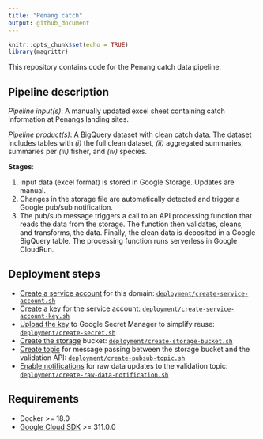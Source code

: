 ```yaml
---
title: "Penang catch"
output: github_document
---
```


```r
knitr::opts_chunk$set(echo = TRUE)
library(magrittr)
```

This repository contains code for the Penang catch data pipeline. 

## Pipeline description

*Pipeline input(s)*: A manually updated excel sheet containing catch information at Penangs landing sites.

*Pipeline product(s)*: A BigQuery dataset with clean catch data. The dataset includes tables with *(i)* the full clean dataset, *(ii)* aggregated summaries, summaries per *(iii)* fisher, and *(iv)* species.

**Stages**:

1. Input data (excel format) is stored in Google Storage. Updates are manual.
1. Changes in the storage file are automatically detected and trigger a Google pub/sub notification.
1. The pub/sub message triggers a call to an API processing function that reads the data from the storage. The function then validates, cleans, and transforms, the data. Finally, the clean data is deposited in a Google BigQuery table. The processing function runs serverless in Google CloudRun. 

## Deployment steps

- [Create a service account](https://cloud.google.com/iam/docs/creating-managing-service-accounts) for this domain: [`deployment/create-service-account.sh`](deployment/create-service-account.sh)
- [Create a key](https://cloud.google.com/iam/docs/creating-managing-service-account-keys) for the service account: [`deployment/create-service-account-key.sh`](deployment/create-service-account-key.sh)
- [Upload the key](https://cloud.google.com/secret-manager/docs/creating-and-accessing-secrets#secretmanager-create-secret-cli) to Google Secret Manager to simplify reuse: [`deployment/create-secret.sh`](deployment/create-secret.sh)
- [Create the storage](https://cloud.google.com/storage/docs/creating-buckets) bucket: [`deployment/create-storage-bucket.sh`](deployment/create-storage-bucket.sh)
- [Create topic](https://cloud.google.com/pubsub/docs/admin) for message passing between the storage bucket and the validation API: [`deployment/create-pubsub-topic.sh`](deployment/create-pubsub-topic.sh)
- [Enable notifications](https://cloud.google.com/storage/docs/gsutil/commands/notification) for raw data updates to the validation topic: [`deployment/create-raw-data-notification.sh`](deployment/create-raw-data-notification.sh)

## Requirements

- Docker >= 18.0
- [Google Cloud SDK](https://cloud.google.com/sdk/docs/install) >= 311.0.0

